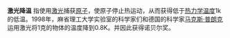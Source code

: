 {{unreferenced|time=2013-03-29T01:39:50+00:00}}
'''激光降温''' 指使用[[激光|激光]]捕获[[原子|原子]]，使原子停止热运动，从而获得低于[[热力学温度|热力学温度]]1k的低温。1998年，麻省理工大学实验室的科学家们和德国的科学家[[马克斯·普朗克|马克斯·普朗克]]运用激光将1克的物体的温度降到0.8K。并因此获得诺贝尔奖。